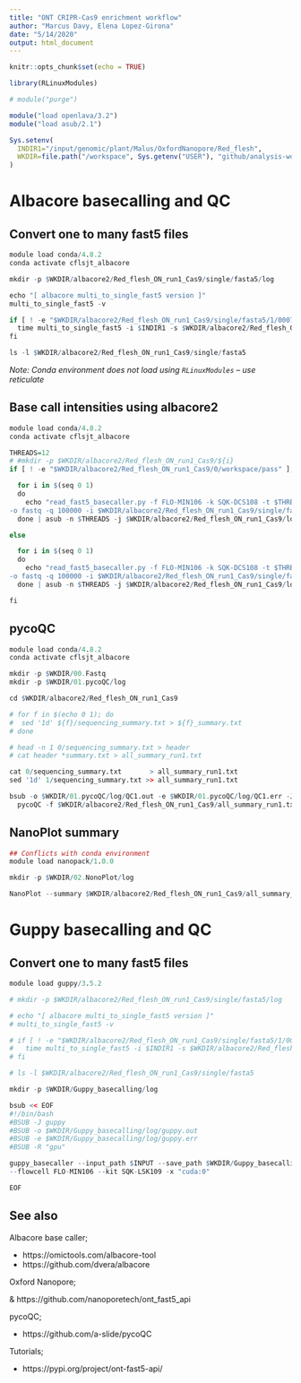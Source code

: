 ```yaml
---
title: "ONT CRIPR-Cas9 enrichment workflow"
author: "Marcus Davy, Elena Lopez-Girona"
date: "5/14/2020"
output: html_document
---
```


```r
knitr::opts_chunk$set(echo = TRUE)

library(RLinuxModules)

# module("purge")

module("load openlava/3.2")
module("load asub/2.1")

Sys.setenv(
  INDIR1="/input/genomic/plant/Malus/OxfordNanopore/Red_flesh", 
  WKDIR=file.path("/workspace", Sys.getenv("USER"), "github/analysis-workflows/Malus/Red_Flesh_ON")
)

```


Albacore basecalling and QC
===========================


## Convert one to many fast5 files

```r
module load conda/4.8.2
conda activate cflsjt_albacore

mkdir -p $WKDIR/albacore2/Red_flesh_ON_run1_Cas9/single/fasta5/log 

echo "[ albacore multi_to_single_fast5 version ]"
multi_to_single_fast5 -v

if [ ! -e "$WKDIR/albacore2/Red_flesh_ON_run1_Cas9/single/fasta5/1/0007a1c5-4e4c-49f9-a3aa-d3f07aaee6b5.fast5" ]; then
  time multi_to_single_fast5 -i $INDIR1 -s $WKDIR/albacore2/Red_flesh_ON_run1_Cas9/single/fasta5
fi

ls -l $WKDIR/albacore2/Red_flesh_ON_run1_Cas9/single/fasta5
```

_Note: Conda environment does not load using `RLinuxModules` -- use reticulate_


## Base call intensities using albacore2

```r
module load conda/4.8.2
conda activate cflsjt_albacore

THREADS=12
# #mkdir -p $WKDIR/albacore2/Red_flesh_ON_run1_Cas9/${i}
if [ ! -e "$WKDIR/albacore2/Red_flesh_ON_run1_Cas9/0/workspace/pass" ]; then

  for i in $(seq 0 1)
  do
    echo "read_fast5_basecaller.py -f FLO-MIN106 -k SQK-DCS108 -t $THREADS -s $WKDIR/albacore2/Red_flesh_ON_run1_Cas9/${i} \
-o fastq -q 100000 -i $WKDIR/albacore2/Red_flesh_ON_run1_Cas9/single/fasta5/${i}"
  done | asub -n $THREADS -j $WKDIR/albacore2/Red_flesh_ON_run1_Cas9/log

else 

  for i in $(seq 0 1)
  do
    echo "read_fast5_basecaller.py -f FLO-MIN106 -k SQK-DCS108 -t $THREADS -s $WKDIR/albacore2/Red_flesh_ON_run1_Cas9/${i} \
-o fastq -q 100000 -i $WKDIR/albacore2/Red_flesh_ON_run1_Cas9/single/fasta5/${i}"
  done | asub -n $THREADS -j $WKDIR/albacore2/Red_flesh_ON_run1_Cas9/log -p

fi
```

## pycoQC

```r
module load conda/4.8.2
conda activate cflsjt_albacore

mkdir -p $WKDIR/00.Fastq
mkdir -p $WKDIR/01.pycoQC/log

cd $WKDIR/albacore2/Red_flesh_ON_run1_Cas9

# for f in $(echo 0 1); do
#  sed '1d' ${f}/sequencing_summary.txt > ${f}_summary.txt
# done

# head -n 1 0/sequencing_summary.txt > header
# cat header *summary.txt > all_summary_run1.txt

cat 0/sequencing_summary.txt       > all_summary_run1.txt
sed '1d' 1/sequencing_summary.txt >> all_summary_run1.txt

bsub -o $WKDIR/01.pycoQC/log/QC1.out -e $WKDIR/01.pycoQC/log/QC1.err -J ONT_QC1 \
  pycoQC -f $WKDIR/albacore2/Red_flesh_ON_run1_Cas9/all_summary_run1.txt -o $WKDIR/01.pycoQC/pycoQC_summary_run1.html
```


## NanoPlot summary

```r
## Conflicts with conda environment
module load nanopack/1.0.0

mkdir -p $WKDIR/02.NonoPlot/log

NanoPlot --summary $WKDIR/albacore2/Red_flesh_ON_run1_Cas9/all_summary_run1.txt --loglength -o $WKDIR/albacore2/mkdir -p $WKDIR/02.NonoPlot/summary-plots-log-transformed
```


Guppy basecalling and QC
========================


## Convert one to many fast5 files

```r
module load guppy/3.5.2

# mkdir -p $WKDIR/albacore2/Red_flesh_ON_run1_Cas9/single/fasta5/log 

# echo "[ albacore multi_to_single_fast5 version ]"
# multi_to_single_fast5 -v

# if [ ! -e "$WKDIR/albacore2/Red_flesh_ON_run1_Cas9/single/fasta5/1/0007a1c5-4e4c-49f9-a3aa-d3f07aaee6b5.fast5" ]; then
#   time multi_to_single_fast5 -i $INDIR1 -s $WKDIR/albacore2/Red_flesh_ON_run1_Cas9/single/fasta5
# fi

# ls -l $WKDIR/albacore2/Red_flesh_ON_run1_Cas9/single/fasta5

mkdir -p $WKDIR/Guppy_basecalling/log

bsub << EOF
#!/bin/bash
#BSUB -J guppy
#BSUB -o $WKDIR/Guppy_basecalling/log/guppy.out 
#BSUB -e $WKDIR/Guppy_basecalling/log/guppy.err
#BSUB -R "gpu"

guppy_basecaller --input_path $INPUT --save_path $WKDIR/Guppy_basecalling/00.Fastq \
--flowcell FLO-MIN106 --kit SQK-LSK109 -x "cuda:0"

EOF
```


## See also

Albacore base caller;

* https://omictools.com/albacore-tool
* https://github.com/dvera/albacore

Oxford Nanopore;

& https://github.com/nanoporetech/ont_fast5_api


pycoQC;

* https://github.com/a-slide/pycoQC

Tutorials;

* https://pypi.org/project/ont-fast5-api/
